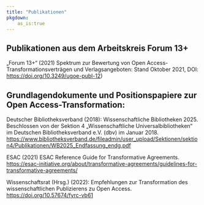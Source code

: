 ```yaml
---
title: "Publikationen"
pkgdown:
    as_is:true
---
```


## Publikationen aus dem Arbeitskreis Forum 13+
„Forum 13+“ (2021) Spektrum zur Bewertung von Open Access-Transformationsverträgen und Verlagsangeboten: Stand Oktober 2021, DOI: <https://doi.org/10.3249/ugoe-publ-12>)



## Grundlagendokumente und Positionspapiere zur Open Access-Transformation:

Deutscher Bibliotheksverband (2018): Wissenschaftliche Bibliotheken 2025. Beschlossen von der Sektion 4 „Wissenschaftliche Universalbibliotheken“ im Deutschen Bibliotheksverband e.V. (dbv) im Januar 2018. <https://www.bibliotheksverband.de/fileadmin/user_upload/Sektionen/sektion4/Publikationen/WB2025_Endfassung_endg.pdf>

ESAC (2021) ESAC Reference Guide for Transformative Agreements. <https://esac-initiative.org/about/transformative-agreements/guidelines-for-transformative-agreements/>

Wissenschaftsrat (Hrsg.) (2022): Empfehlungen zur Transformation des wissenschaftlichen Publizierens zu Open Access. <https://doi.org/10.57674/fyrc-vb61>
